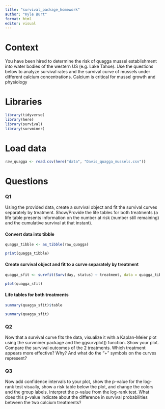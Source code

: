 ```yaml
---
title: "survival_package_homework"
author: "Kyle Burt"
format: html
editor: visual
---
```


# Context

You have been hired to determine the risk of quagga mussel establishment into water bodies of the western US (e.g. Lake Tahoe). Use the questions below to analyze survival rates and the survival curve of mussels under different calcium concentrations. Calcium is critical for mussel growth and physiology

# Libraries

```r
library(tidyverse)
library(here)
library(survival)
library(survminer)
```

# Load data

```r
raw_quagga <- read.csv(here("data", "Davis_quagga_mussels.csv"))
```

# Questions

### Q1

Using the provided data, create a survival object and fit the survival curves separately by treatment. Show/Provide the life tables for both treatments (a life table presents information on the number at risk (number still remaining) and the cumulative survival at that instant).

#### Convert data into tibble

```r
quagga_tibble <- as_tibble(raw_quagga)

print(quagga_tibble)
```

#### Create survival object and fit to a curve separately by treatment

```r
quagga_sfit <- survfit(Surv(day, status) ~ treatment, data = quagga_tibble)

plot(quagga_sfit)
```

#### Life tables for both treatments

```r
summary(quagga_sfit)$table

summary(quagga_sfit)
```

### Q2

Now that a survival curve fits the data, visualize it with a Kaplan-Meier plot using the survminer package and the ggsurvplot() function. Show your plot. Compare the survival outcomes of the 2 treatments. Which treatment appears more effective? Why? And what do the “+” symbols on the curves represent?

### Q3

Now add confidence intervals to your plot, show the p-value for the log-rank test visually, show a risk table below the plot, and change the colors and the group labels. Interpret the p-value from the log-rank test. What does this p-value indicate about the difference in survival probabilities between the two calcium treatments?
